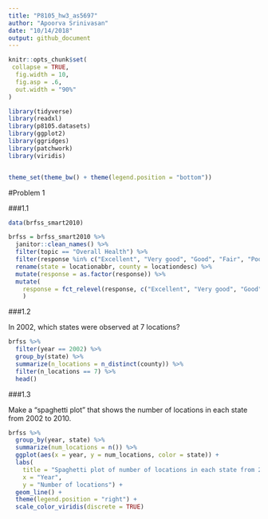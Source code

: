 ```yaml
---
title: "P8105_hw3_as5697"
author: "Apoorva Srinivasan"
date: "10/14/2018"
output: github_document
---
```


```r
knitr::opts_chunk$set(
 collapse = TRUE,
  fig.width = 10,
  fig.asp = .6,
  out.width = "90%"
)

library(tidyverse)
library(readxl)
library(p8105.datasets)
library(ggplot2)
library(ggridges)
library(patchwork)
library(viridis)


theme_set(theme_bw() + theme(legend.position = "bottom"))
```


#Problem 1

###1.1

```r
data(brfss_smart2010)
```

```r
brfss = brfss_smart2010 %>% 
  janitor::clean_names() %>%
  filter(topic == "Overall Health") %>%
  filter(response %in% c("Excellent", "Very good", "Good", "Fair", "Poor")) %>% 
  rename(state = locationabbr, county = locationdesc) %>%
  mutate(response = as.factor(response)) %>% 
  mutate(
    response = fct_relevel(response, c("Excellent", "Very good", "Good", "Fair", "Poor"))
    )
```


###1.2

In 2002, which states were observed at 7 locations?


```r
brfss %>% 
  filter(year == 2002) %>% 
  group_by(state) %>% 
  summarize(n_locations = n_distinct(county)) %>% 
  filter(n_locations == 7) %>%
  head()
```

###1.3

Make a “spaghetti plot” that shows the number of locations in each state from 2002 to 2010.


```r
brfss %>%
  group_by(year, state) %>%
  summarize(num_locations = n()) %>%
  ggplot(aes(x = year, y = num_locations, color = state)) + 
  labs(
    title = "Spaghetti plot of number of locations in each state from 2002 to 2010",
    x = "Year",
    y = "Number of locations") +
  geom_line() + 
  theme(legend.position = "right") +
  scale_color_viridis(discrete = TRUE) 
```
